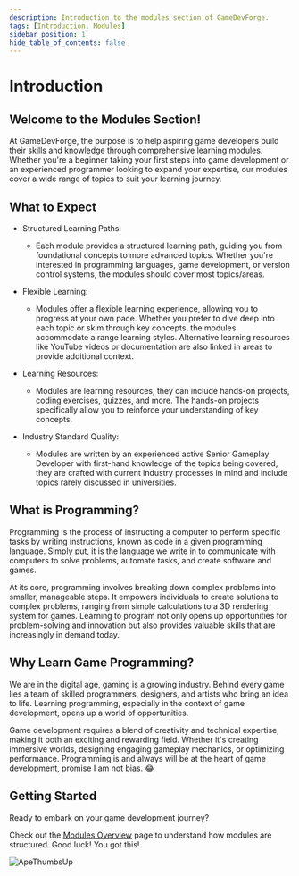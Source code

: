 ```yaml
---
description: Introduction to the modules section of GameDevForge.
tags: [Introduction, Modules]
sidebar_position: 1
hide_table_of_contents: false
---
```


# Introduction

## Welcome to the Modules Section!

At GameDevForge, the purpose is to help aspiring game developers build their skills and knowledge through comprehensive learning modules.
Whether you're a beginner taking your first steps into game development or an experienced programmer looking to expand your expertise,
our modules cover a wide range of topics to suit your learning journey.

## What to Expect

- Structured Learning Paths:

    - Each module provides a structured learning path, guiding you from foundational concepts to more advanced topics.
      Whether you're interested in programming languages, game development, or version control systems, the modules should cover most topics/areas.

 - Flexible Learning:

    - Modules offer a flexible learning experience, allowing you to progress at your own pace.
      Whether you prefer to dive deep into each topic or skim through key concepts, the modules accommodate a range learning styles.
      Alternative learning resources like YouTube videos or documentation are also linked in areas to provide additional context.

- Learning Resources:

    - Modules are learning resources, they can include hands-on projects, coding exercises, quizzes, and more.
      The hands-on projects specifically allow you to reinforce your understanding of key concepts.

- Industry Standard Quality:

    - Modules are written by an experienced active Senior Gameplay Developer with first-hand knowledge of the topics being covered,
      they are crafted with current industry processes in mind and include topics rarely discussed in universities.

## What is Programming?

Programming is the process of instructing a computer to perform specific tasks by writing instructions, known as code in a given programming language.
Simply put, it is the language we write in to communicate with computers to solve problems, automate tasks, and create software and games.

At its core, programming involves breaking down complex problems into smaller, manageable steps.
It empowers individuals to create solutions to complex problems, ranging from simple calculations to a 3D rendering system for games.
Learning to program not only opens up opportunities for problem-solving and innovation but also provides valuable skills that are increasingly in demand today.

## Why Learn Game Programming?

We are in the digital age, gaming is a growing industry. Behind every game lies a team of skilled programmers, designers, and artists who bring an idea to life.
Learning programming, especially in the context of game development, opens up a world of opportunities.

Game development requires a blend of creativity and technical expertise, making it both an exciting and rewarding field.
Whether it's creating immersive worlds, designing engaging gameplay mechanics, or optimizing performance.
Programming is and always will be at the heart of game development, promise I am not bias. 😂

## Getting Started

Ready to embark on your game development journey?

Check out the [Modules Overview](/docs/modules-overview) page to understand how modules are structured. Good luck! You got this!

![ApeThumbsUp](./img/ApeThumbsUp.webp)
